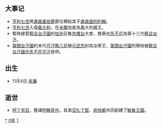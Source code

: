 {{yearTOC|1310|元'''[[至大|至大]]三年'''；越南'''[[興隆_(陳英宗)|興隆]]十八年'''；日本'''[[延慶_(花園天皇)|延慶]]三年'''}}
== 大事记 ==
*[[亨利七世_(神圣罗马帝国)|亨利七世]]將[[盧森堡伯爵|盧森堡伯爵]]爵位轉給其子[[盧森堡的約翰|盧森堡的約翰]]。
*[[亨利七世_(神圣罗马帝国)|亨利七世]]入侵[[義大利|義大利]]，在[[米蘭|米蘭]]加冕為義大利國王。
*暫時接管[[察合台汗國|察合台汗國]]的[[怯別|怯別]]召集[[忽裡台|忽裡台]]大會，推舉[[也先不花|也先不花]]為第十三代[[察合台汗|察合台汗]]。
*[[窩闊台汗國|窩闊台汗國]]的末代[[可汗|可汗]][[察八兒|察八兒]]被[[元武宗|元武宗]]封為汝寧王，[[窩闊台汗國|窩闊台汗國]]的領地被[[察合台汗國|察合台汗國]][[也先不花|也先不花]][[可汗|可汗]]吞併。

== 出生 ==
* 11月4日 [[宋濂|宋濂]]

== 逝世 ==
{{Wikisource year mention}}
*[[阿丁克亞|阿丁克亞]]，舊譯[[阿散哥也|阿散哥也]]，其弟[[亞扎丁堅|亞扎丁堅]]、[[底哈都|底哈都]]共同創建了[[敏象王國|敏象王國]]。

[[Category:1310年|*]]
[[Category:1310年代|0年]]
[[Category:14世纪各年|1]]